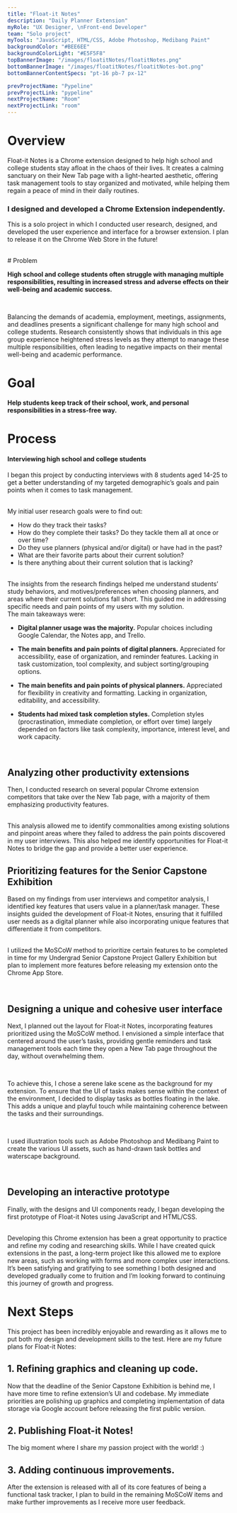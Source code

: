 ```yaml
---
title: "Float-it Notes"
description: "Daily Planner Extension"
myRole: "UX Designer, \nFront-end Developer"
team: "Solo project"
myTools: "JavaScript, HTML/CSS, Adobe Photoshop, Medibang Paint"
backgroundColor: "#BEE6EE"
backgroundColorLight: "#E5F5F8"
topBannerImage: "/images/floatitNotes/floatitNotes.png"
bottomBannerImage: "/images/floatitNotes/floatitNotes-bot.png"
bottomBannerContentSpecs: "pt-16 pb-7 px-12"

prevProjectName: "Pypeline"
prevProjectLink: "pypeline"
nextProjectName: "Room"
nextProjectLink: "room"
---
```


# Overview

Float-it Notes is a Chrome extension designed to help high school and college students stay afloat in the chaos of their lives. It creates a calming sanctuary on their New Tab page with a light-hearted aesthetic, offering task management tools to stay organized and motivated, while helping them regain a peace of mind in their daily routines.

### I designed and developed a Chrome Extension independently.

This is a solo project in which I conducted user research, designed, and developed the user experience and interface for a browser extension. I plan to release it on the Chrome Web Store in the future!

<br />
<VideoContainer
  videos={["/images/floatitNotes/floatitNotes-trailer.mov"]}
  description="Demo video of Float-it Notes"
  controls
  bordered
/>

<div className="projectColorBlock" style={{backgroundColor: frontmatter.backgroundColorLight}}>
# Problem

**High school and college students often struggle with managing multiple responsibilities, resulting in increased stress and adverse effects on their well-being and academic success.**

<br />

Balancing the demands of academia, employment, meetings, assignments, and deadlines presents a significant challenge for many high school and college students. Research consistently shows that individuals in this age group experience heightened stress levels as they attempt to manage these multiple responsibilities, often leading to negative impacts on their mental well-being and academic performance.

# Goal

**Help students keep track of their school, work, and personal responsibilities in a stress-free way.**

</div>

# Process

#### Interviewing high school and college students

I began this project by conducting interviews with 8 students aged 14-25 to get a better understanding of my targeted demographic’s goals and pain points when it comes to task management.

<br />
My initial user research goals were to find out:

- How do they track their tasks?
- How do they complete their tasks? Do they
  tackle them all at once or over time?
- Do they use planners (physical and/or digital)
  or have had in the past?
- What are their favorite parts about their current solution?
- Is there anything about their current solution that is lacking?

<br />
The insights from the research findings helped me understand students’ study behaviors,
and motives/preferences when choosing planners, and areas where their current solutions
fall short. This guided me in addressing specific needs and pain points of my users
with my solution.

<br />
The main takeaways were:

- **Digital planner usage was the majority.** Popular choices including Google Calendar, the Notes app, and Trello.

- **The main benefits and pain points of digital planners.** Appreciated for accessibility, ease of organization, and reminder features. Lacking in task customization, tool complexity, and subject sorting/grouping options.

- **The main benefits and pain points of physical planners.** Appreciated for flexibility in creativity and formatting. Lacking in organization, editability, and accessibility.

- **Students had mixed task completion styles.** Completion styles (procrastination, immediate completion, or effort over time) largely depended on factors like task complexity, importance, interest level, and work capacity.

<br />
<ImageContainer
  images={["/images/floatitNotes/floatitNotes-userInterview.png"]}
  description="% indicates the proportion of participants who expressed these feelings, with overlaps"
/>

## Analyzing other productivity extensions

Then, I conducted research on several popular Chrome extension competitors that take over the New Tab page, with a majority of them emphasizing productivity features.

<br />
This analysis allowed me to identify commonalities among existing solutions and pinpoint
areas where they failed to address the pain points discovered in my user interviews.
This also helped me identify opportunities for Float-it Notes to bridge the gap and
provide a better user experience.

<br />
<ImageContainer
  images={["/images/floatitNotes/floatitNotes-compAnalysis.png"]}
  description="Competitor analysis of similar popular Chrome extensions"
  bordered
/>

## Prioritizing features for the Senior Capstone Exhibition

Based on my findings from user interviews and competitor analysis, I identified key features that users value in a planner/task manager. These insights guided the development of Float-it Notes, ensuring that it fulfilled user needs as a digital planner while also incorporating unique features that differentiate it from competitors.

<br />I utilized the MoSCoW method to prioritize certain features to be
completed in time for my Undergrad Senior Capstone Project Gallery Exhibition
but plan to implement more features before releasing my extension onto the
Chrome App Store.

<br />
<ImageContainer
  images={["/images/floatitNotes/floatitNotes-prioritization.png"]}
  description="Feature prioritization with MoSCoW"
  bordered
/>

## Designing a unique and cohesive user interface

Next, I planned out the layout for Float-it Notes, incorporating features prioritized using the MoSCoW method. I envisioned a simple interface that centered around the user’s tasks, providing gentle reminders and task management tools each time they open a New Tab page throughout the day, without overwhelming them.

<br />

To achieve this, I chose a serene lake scene as the background for my extension. To ensure that the UI of tasks makes sense within the context of the environment, I decided to display tasks as bottles floating in the lake. This adds a unique and playful touch while maintaining coherence between the tasks and their surroundings.

<br />

I used illustration tools such as Adobe Photoshop and Medibang Paint to create the various UI assets, such as hand-drawn task bottles and waterscape background.

<br />
<div className="flex justify-center gap-x-5 items-end *:w-1/2">
  <ImageContainer
    images={["/images/floatitNotes/floatitNotes-moodBoard.png"]}
    description="Mood board for Float-it Notes"
    bordered
  />
  <ImageContainer
    images={["/images/floatitNotes/floatitNotes-sketch.png"]}
    description="An early rough sketch of the interface"
    bordered
  />
</div>

## Developing an interactive prototype

Finally, with the designs and UI components ready, I began developing the first prototype of Float-it Notes using JavaScript and HTML/CSS.

<br />
Developing this Chrome extension has been a great opportunity to practice and refine
my coding and researching skills. While I have created quick extensions in the past,
a long-term project like this allowed me to explore new areas, such as working with
forms and more complex user interactions. It’s been satisfying and gratifying to
see something I both designed and developed gradually come to fruition and I’m looking
forward to continuing this journey of growth and progress.

<br />
<ImageContainer
  images={["/images/floatitNotes/floatitNotes-code.png"]}
  description="Screenshot of Float-it Notes’ code"
  bordered
/>

# Next Steps

This project has been incredibly enjoyable and rewarding as it allows me to put both my design and development skills to the test. Here are my future plans for Float-it Notes:

## 1. Refining graphics and cleaning up code.

Now that the deadline of the Senior Capstone Exhibition is behind me, I have more time to refine extension’s UI and codebase. My immediate priorities are polishing up graphics and completing implementation of data storage via Google account before releasing the first public version.

## 2. Publishing Float-it Notes!

The big moment where I share my passion project with the world! :)

## 3. Adding continuous improvements.

After the extension is released with all of its core features of being a functional task tracker, I plan to build in the remaining MoSCoW items and make further improvements as I receive more user feedback.
